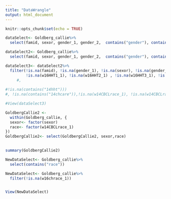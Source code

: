 ```yaml
---
title: "DataWrangle"
output: html_document
---
```


```r
knitr::opts_chunk$set(echo = TRUE)
```


```r
dataSelect<- Goldberg_callie%>%
  select(famid, sexor, gender_1, gender_2,  contains("gender"), contains("w16toys"), contains("14hht"), contains("14chcare"),contains("race"), contains("w12Gay"), contains("edu"), w11FamInc_1,  contains("activ16"), contains("LGBTCI"), contains("w14CBCLrace_1"))

```


```r

dataSelect2<- Goldberg_callie%>%
  select(famid, sexor, gender_1, gender_2,  contains("gender"), contains("w16toys"), contains("14hht"),contains("16hht"), contains("14chcare"),w14CBCLrace_1,w14CBCLrace_2,  contains("w12Gay"), contains("edu"), w11FamInc_1,  contains("16activ"), contains("LGBTCI"), contains("w14CBCLrace_1"))


```

```r
dataSelect3<- dataSelect2%>% 
  filter(!is.na(famid), !is.na(gender_1), !is.na(sexor), !is.na(gender_2),  !is.na(w16toys1_1), !is.na(w16toys1_2), !is.na(w16toys2_1), !is.na(w16toys3_1), !is.na(w16toys4_1), !is.na(w16toys5_1), !is.na(w16toys6_1), !is.na(w16toys7_1), !is.na(w16toys2_1), !is.na(w16toys2_2), !is.na(w16toys3_2), !is.na(w16toys4_2), !is.na(w16toys5_2), !is.na(w16toys6_2), !is.na(w16toys7_2) , !is.na(w16toys5_2), !is.na(w14HHT1_1), !is.na(w14HHT2_1) , !is.na(w14HHT3_1), !is.na(w14HHT4_2),!is.na(w14HHT5_1),!is.na(w14HHT6_1), !is.na(w14HHT7_1), !is.na(w14HHT8_1), !is.na(w14HHT9_1), !is.na(w14HHT10_1), !is.na(w14HHT11_1), !is.na(w14HHT12_1),!is.na(w14HHT13_1),!is.na(w14HHT1_2), !is.na(w14HHT3_2), !is.na(w14HHT4_2), !is.na(w14HHT5_2),!is.na(w14HHT6_2),!is.na(w14HHT7_2), !is.na(w14HHT8_2), !is.na(w14HHT9_2), !is.na(w14HHT10_2), !is.na(w14HHT11_2), !is.na(w14HHT12_2), !is.na(w14HHT13_2),
         !is.na(w16HHT1_1), !is.na(w16HHT2_1) , !is.na(w16HHT3_1), !is.na(w16HHT4_2),!is.na(w16HHT5_1),!is.na(w16HHT6_1), !is.na(w16HHT7_1), !is.na(w16HHT8_1), !is.na(w16HHT9_1), !is.na(w16HHT10_1), !is.na(w16HHT11_1), !is.na(w16HHT12_1),!is.na(w16HHT13_1),!is.na(w16HHT1_2), !is.na(w16HHT3_2), !is.na(w16HHT4_2), !is.na(w16HHT5_2),!is.na(w16HHT6_2),!is.na(w16HHT7_2), !is.na(w16HHT8_2), !is.na(w16HHT9_2), !is.na(w16HHT10_2), !is.na(w16HHT11_2), !is.na(w16HHT12_2), !is.na(w16HHT13_2), !is.na(w16activ1_1),!is.na(w16activ2_1),!is.na(w16activ3_1), !is.na(w16activ4_1), !is.na(w16activ5_1), !is.na(w16activ6_1), !is.na(w16activ7_1), !is.na(w16activ8_1), !is.na(w16activ9_1))
     #,                                                                                                                                                                                                                                                                                                                                                                                                                                                                                                                                                                                                                                 #                   ), #!is.na(w15HHT2_2))#,!is.na(w15HHT1_2), !is.na(w15HHT12_2))
                                                                                 # !is.na(contains("gender")))
#!is.na(contains("14hht")))
#, !is.na(contains("14chcare")),!is.na(w14CBCLrace_1), !is.na(w14CBCLrace_2),  !is.na(contains("w12Gay")), !is.na(contains("edu")), !is.na(w11FamInc_1), !is.na(contains("activ16")), !is.na(contains("LGBTCI")), !is.na(contains("w14CBCLrace_1")))

#View(dataSelect3)

```


```r
GoldbergCallie2 <-
  within(Goldberg_callie, {
  sexor<- factor(sexor)
  race<- factor(w14CBCLrace_1)
})
GoldbergCallie2<- select(GoldbergCallie2, sexor,race)
  

summary(GoldbergCallie2)

```

```r

NewDataSelect<- Goldberg_callie%>%
  select(contains("race"))

NewDataSelect<- Goldberg_callie%>%
  filter(!is.na(w16chrace_1))


View(NewDataSelect)


````